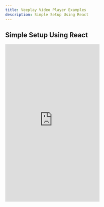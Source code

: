 ```yaml
---
title: Veeplay Video Player Examples
description: Simple Setup Using React
--- 
```


## Simple Setup Using React
<iframe height="500" style={{ width: '100%' }} scrolling="no" title="Veeplay - React Setup" src="https://codepen.io/gabidobo/embed/LYeLLOa?default-tab=js%2Cresult&amp;editable=true" frameBorder="no" loading="lazy" allowtransparency="true" allowFullScreen>
  See the Pen <a href="https://codepen.io/gabidobo/pen/LYeLLOa">
  Veeplay - React Setup</a> by Veeplay (<a href="https://codepen.io/gabidobo">@gabidobo</a>)
  on <a href="https://codepen.io">CodePen</a>.
</iframe>
